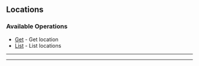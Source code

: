 
## Locations

### Available Operations

* [Get](/resources/locations/get) - Get location
* [List](/resources/locations/list) - List locations

---
<Get />

---
<List />
